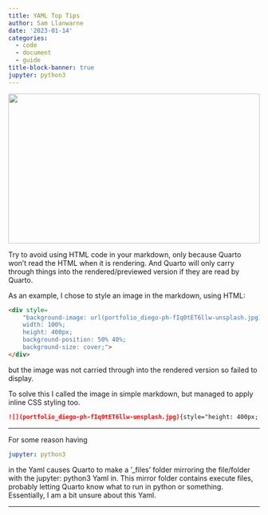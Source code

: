 ```yaml
---
title: YAML Top Tips
author: Sam Llanwarne
date: '2023-01-14'
categories:
  - code
  - document
  - guide
title-block-banner: true
jupyter: python3
---
```


![](top_tips-cj-dayrit-LSKsYHGj4rI-unsplash.jpg){style="height: 300px; width: 100%; object-fit: cover; object-position: 50% 20%;"}

Try to avoid using HTML code in your markdown, only because Quarto won't read the HTML when it is rendering. And Quarto will only carry through things into the rendered/previewed version if they are read by Quarto.

As an example, I chose to style an image in the markdown, using HTML:

``` HTML
<div style=		
    "background-image: url(portfolio_diego-ph-fIq0tET6llw-unsplash.jpg);
    width: 100%;
    height: 400px;
    background-position: 50% 40%;
    background-size: cover;">
</div>
```

but the image was not carried through into the rendered version so failed to display.

To solve this I called the image in simple markdown, but managed to apply inline CSS styling too.

``` Markdown
![](portfolio_diego-ph-fIq0tET6llw-unsplash.jpg){style="height: 400px; width: 100%; object-fit: cover; object-position: center;"}
```

---

For some reason having 

``` yaml
jupyter: python3
```

in the Yaml causes Quarto to make a '_files' folder mirroring the file/folder with the jupyter: python3 Yaml in. This mirror folder contains execute files, probably letting Quarto know what to run in python or something. Essentially, I am a bit unsure about this Yaml.

---


